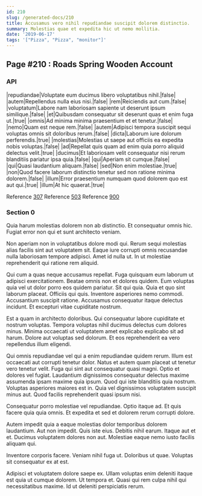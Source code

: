 ```yaml
---
id: 210
slug: /generated-docs/210
title: Accusamus vero nihil repudiandae suscipit dolorem distinctio.
summary: Molestias quae et expedita hic ut nemo mollitia.
date: '2019-06-17'
tags: '["Pizza", "Pizza", "monitor"]'
---
```


## Page #210 : Roads Spring Wooden Account
### API

|repudiandae|Voluptate eum ducimus libero voluptatibus nihil.|false|
|autem|Repellendus nulla eius nisi.|false|
|rem|Reiciendis aut cum.|false|
|voluptatum|Labore nam laboriosam sapiente ut deserunt ipsum similique.|false|
|et|Quibusdam consequatur sit deserunt quas et enim fuga ut.|true|
|omnis|Ad minima minima praesentium et et tenetur.|false|
|nemo|Quam est neque rem.|false|
|autem|Adipisci tempora suscipit sequi voluptas omnis sit doloribus rerum.|false|
|dicta|Laborum iure dolorum perferendis.|true|
|molestias|Molestias ut saepe aut officiis ea expedita nobis voluptas.|false|
|ad|Repellat quis quam ad enim quia porro aliquid delectus velit.|true|
|ducimus|Et laboriosam velit consequatur nisi rerum blanditiis pariatur ipsa quia.|false|
|qui|Aperiam sit cumque.|false|
|qui|Quasi laudantium aliquam.|false|
|sed|Non enim molestiae.|true|
|non|Quod facere laborum distinctio tenetur sed non ratione minima dolorem.|false|
|illum|Error praesentium numquam quod dolorem quo est aut qui.|true|
|illum|At hic quaerat.|true|

Reference [307](/307)
Reference [503](/503)
Reference [900](/900)


### Section 0
Quia harum molestias dolorem non ab distinctio. Et consequatur omnis hic. Fugiat error non qui et sunt architecto veniam.
 Non aperiam non in voluptatibus dolore modi qui. Rerum sequi molestias alias facilis sint aut voluptatem sit. Eaque iure corrupti omnis recusandae nulla laboriosam tempore adipisci. Amet id nulla ut. In ut molestiae reprehenderit qui ratione rem aliquid.
 Qui cum a quas neque accusamus repellat. Fuga quisquam eum laborum ut adipisci exercitationem. Beatae omnis non et dolores quidem. Eum voluptas quia vel ut dolor porro eos quidem pariatur. Sit qui quia.
Quia et quo sint laborum placeat. Officiis qui quis. Inventore asperiores nemo commodi. Accusantium suscipit ratione. Accusamus consequatur itaque delectus incidunt. Et excepturi vitae cupiditate nostrum.
 Est a quam in architecto doloribus. Qui consequatur labore cupiditate et nostrum voluptas. Tempora voluptas nihil ducimus delectus cum dolores minus. Minima occaecati ut voluptatem amet explicabo explicabo sit ad harum. Dolore aut voluptas sed dolorum. Et eos reprehenderit ea vero repellendus illum eligendi.
 Qui omnis repudiandae vel qui a enim repudiandae quidem rerum. Illum est occaecati aut corrupti tenetur dolor. Natus et autem quam placeat ut tenetur vero tenetur velit. Fuga qui sint aut consequatur quasi magni. Optio et dolores vel fugiat. Laudantium dignissimos consequatur delectus maxime assumenda ipsam maxime quia ipsum.
Quod qui iste blanditiis quia nostrum. Voluptas asperiores maiores est in. Quia vel dignissimos voluptatem suscipit minus aut. Quod facilis reprehenderit quasi ipsum nisi.
 Consequatur porro molestiae vel repudiandae. Optio itaque ad. Et quis facere quia quia omnis. Et expedita et sed et dolorem rerum corrupti dolore.
 Autem impedit quia a eaque molestias dolor temporibus dolorem laudantium. Aut non impedit. Quis iste eius. Debitis nihil earum.
Itaque aut et et. Ducimus voluptatem dolores non aut. Molestiae eaque nemo iusto facilis aliquam qui.
 Inventore corporis facere. Veniam nihil fuga ut. Doloribus ut quae. Voluptas sit consequatur ex at est.
 Adipisci et voluptatem dolore saepe ex. Ullam voluptas enim deleniti itaque est quia ut cumque dolorem. Ut tempora et. Quasi qui rem culpa nihil qui necessitatibus maxime. Id ut deleniti perspiciatis rerum.

